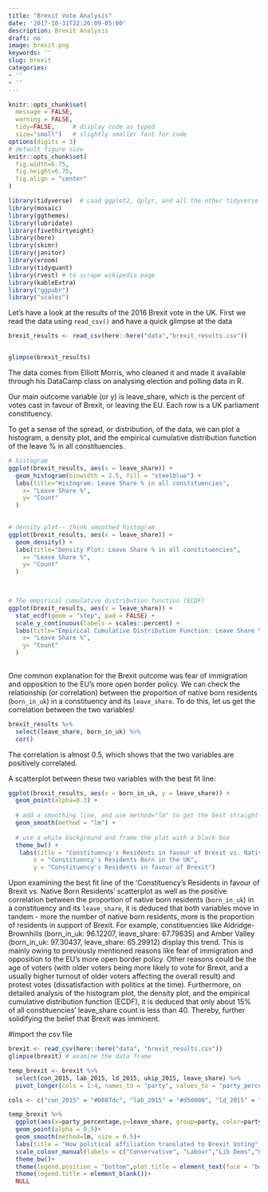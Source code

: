 ```yaml
---
title: "Brexit Vote Analysis"
date: '2017-10-31T22:26:09-05:00'
description: Brexit Analysis
draft: no
image: brexit.png
keywords: ''
slug: brexit
categories:
- ''
- ''
---
```


```r
knitr::opts_chunk$set(
  message = FALSE, 
  warning = FALSE, 
  tidy=FALSE,     # display code as typed
  size="small")   # slightly smaller font for code
options(digits = 3)
# default figure size
knitr::opts_chunk$set(
  fig.width=6.75, 
  fig.height=6.75,
  fig.align = "center"
)
```

```r
library(tidyverse)  # Load ggplot2, dplyr, and all the other tidyverse packages
library(mosaic)
library(ggthemes)
library(lubridate)
library(fivethirtyeight)
library(here)
library(skimr)
library(janitor)
library(vroom)
library(tidyquant)
library(rvest) # to scrape wikipedia page
library(kableExtra)
library("ggpubr")
library("scales")
```

Let's have a look at the results of the 2016 Brexit vote in the UK. First we read the data using `read_csv()` and have a quick glimpse at the data

```r
brexit_results <- read_csv(here::here("data","brexit_results.csv"))


glimpse(brexit_results)
```
The data comes from Elliott Morris, who cleaned it and made it available through his DataCamp class on analysing election and polling data in R.

Our main outcome variable (or y) is leave_share, which is the percent of votes cast in favour of Brexit, or leaving the EU. Each row is a UK parliament constituency.

To get a sense of the spread, or distribution, of the data, we can plot a histogram, a density plot, and the empirical cumulative distribution function of the leave % in all constituencies.
```r

# histogram
ggplot(brexit_results, aes(x = leave_share)) +
  geom_histogram(binwidth = 2.5, fill = "steelblue") +
  labs(title="Histogram: Leave Share % in all constituencies",
    x= "Leave Share %",
    y= "Count"
  )
  

# density plot-- think smoothed histogram
ggplot(brexit_results, aes(x = leave_share)) +
  geom_density() +
  labs(title="Density Plot: Leave Share % in all constituencies",
    x= "Leave Share %",
    y= "Count"
  )
  


# The empirical cumulative distribution function (ECDF) 
ggplot(brexit_results, aes(x = leave_share)) +
  stat_ecdf(geom = "step", pad = FALSE) +
  scale_y_continuous(labels = scales::percent) +
  labs(title="Empirical Cumulative Distribution Function: Leave Share % in all constituencies",
    x= "Leave Share %",
    y= "Count"
  )
  


```
One common explanation for the Brexit outcome was fear of immigration and opposition to the EU's more open border policy. We can check the relationship (or correlation) between the proportion of native born residents (`born_in_uk`) in a constituency and its `leave_share`. To do this, let us get the correlation between the two variables!

```r
brexit_results %>% 
  select(leave_share, born_in_uk) %>% 
  cor()

```
The correlation is almost 0.5, which shows that the two variables are positively correlated.

A scatterplot between these two variables with the best fit line:

```r
ggplot(brexit_results, aes(x = born_in_uk, y = leave_share)) +
  geom_point(alpha=0.3) +
  
  # add a smoothing line, and use method="lm" to get the best straight-line
  geom_smooth(method = "lm") + 
  
  # use a white background and frame the plot with a black box
  theme_bw() +
   labs(title = "Constituency's Residents in favour of Brexit vs. Native Born Residents",
       x = "Constituency's Residents Born in the UK",
       y = "Constituency's Residents in favour of Brexit")
```
Upon examining the best fit line of the 'Constituency's Residents in favour of Brexit vs. Native Born Residents' scatterplot as well as the positive correlation between the proportion of native born residents (`born_in_uk`) in a constituency and its `leave_share`, it is deduced that both variables move in tandem - more the number of native born residents, more is the proportion of residents in support of Brexit. For example, constituencies like Aldridge-Brownhills (born_in_uk: 96.12207, leave_share: 67.79635) and Amber Valley (born_in_uk: 97.30437, leave_share: 65.29912) display this trend. This is mainly owing to previously mentioned reasons like fear of immigration and opposition to the EU's more open border policy. Other reasons could be the age of voters (with older voters being more likely to vote for Brexit, and a usually higher turnout of older voters affecting the overall result) and protest votes (dissatisfaction with politics at the time). Furthermore, on detailed analysis of the histogram plot, the density plot, and the empirical cumulative distribution function (ECDF), it is deduced that only about 15% of all constituencies' leave_share count is less than 40. Thereby, further solidifying the belief that Brexit was imminent.

#Import the csv file
```r
brexit <- read_csv(here::here("data", "brexit_results.csv"))
glimpse(brexit) # examine the data frame
```


```r
temp_brexit <- brexit %>% 
  select(con_2015, lab_2015, ld_2015, ukip_2015, leave_share) %>% 
  pivot_longer(cols = 1:4, names_to = "party", values_to = "party_percentage")

cols <- c("con_2015" = "#0087dc", "lab_2015" = "#d50000", "ld_2015" = "#FDBB30", "ukip_2015" = "#EFE600")

temp_brexit %>% 
  ggplot(aes(x=party_percentage,y=leave_share, group=party, color=party)) +
  geom_point(alpha = 0.5)+
  geom_smooth(method=lm, size = 0.5)+
  labs(title = "How political affiliation translated to Brexit Voting", x = "Party % in the UK 2015 general election", y = "Leave % in the 2016 Brexit referendum")+
  scale_colour_manual(labels = c("Conservative", "Labour","Lib Dems","UKIP"), values = cols)+
  theme_bw()+
  theme(legend.position = "bottom",plot.title = element_text(face = "bold", size = 13))+
  theme(legend.title = element_blank())+
  NULL
```



  
